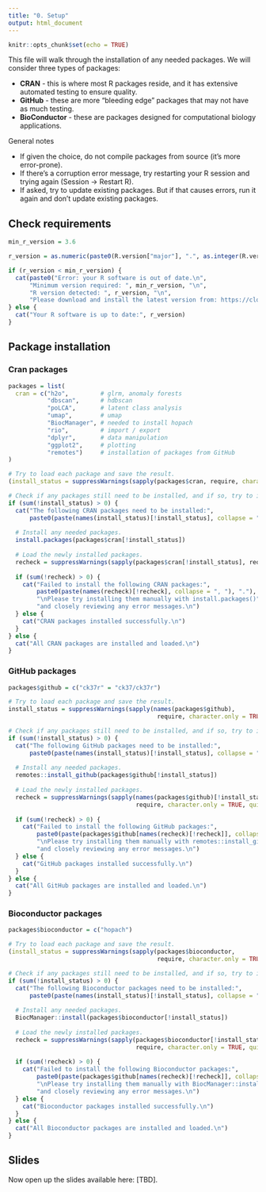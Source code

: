 ```yaml
---
title: "0. Setup"
output: html_document
---
```


```r
knitr::opts_chunk$set(echo = TRUE)
```

This file will walk through the installation of any needed packages. We will consider three types of packages:

 * **CRAN** - this is where most R packages reside, and it has extensive automated testing to ensure quality.
 * **GitHub** - these are more "bleeding edge" packages that may not have as much testing.
 * **BioConductor** - these are packages designed for computational biology applications.

General notes

 * If given the choice, do not compile packages from source (it's more error-prone).
 * If there's a corruption error message, try restarting your R session and trying again (Session -> Restart R).
 * If asked, try to update existing packages. But if that causes errors, run it again and don't update existing packages.

## Check requirements

```r
min_r_version = 3.6

r_version = as.numeric(paste0(R.version["major"], ".", as.integer(R.version["minor"])))

if (r_version < min_r_version) {
  cat(paste0("Error: your R software is out of date.\n",
      "Minimum version required: ", min_r_version, "\n",
      "R version detected: ", r_version, "\n",
      "Please download and install the latest version from: https://cloud.r-project.org/"))
} else {
  cat("Your R software is up to date:", r_version)
}
```

## Package installation

### Cran packages

```r
packages = list(
  cran = c("h2o",         # glrm, anomaly forests
           "dbscan",      # hdbscan
           "poLCA",       # latent class analysis
           "umap",        # umap
           "BiocManager", # needed to install hopach
           "rio",         # import / export
           "dplyr",       # data manipulation
           "ggplot2",     # plotting
           "remotes")     # installation of packages from GitHub
)

# Try to load each package and save the result.
(install_status = suppressWarnings(sapply(packages$cran, require, character.only = TRUE, quietly = TRUE)))

# Check if any packages still need to be installed, and if so, try to install them.
if (sum(!install_status) > 0) {
  cat("The following CRAN packages need to be installed:",
      paste0(paste(names(install_status)[!install_status], collapse = ", "), ".\n"))
  
  # Install any needed packages.
  install.packages(packages$cran[!install_status])
  
  # Load the newly installed packages.
  recheck = suppressWarnings(sapply(packages$cran[!install_status], require, character.only = TRUE, quietly = TRUE))
  
  if (sum(!recheck) > 0) {
    cat("Failed to install the following CRAN packages:",
        paste0(paste(names(recheck)[!recheck], collapse = ", "), "."),
        "\nPlease try installing them manually with install.packages()",
        "and closely reviewing any error messages.\n")
  } else {
    cat("CRAN packages installed successfully.\n")
  }
} else {
  cat("All CRAN packages are installed and loaded.\n")
}

```

### GitHub packages

```r
packages$github = c("ck37r" = "ck37/ck37r")

# Try to load each package and save the result.
install_status = suppressWarnings(sapply(names(packages$github),
                                          require, character.only = TRUE, quietly = TRUE))

# Check if any packages still need to be installed, and if so, try to install them.
if (sum(!install_status) > 0) {
  cat("The following GitHub packages need to be installed:",
      paste0(paste(names(install_status)[!install_status], collapse = ", "), "."))
  
  # Install any needed packages.
  remotes::install_github(packages$github[!install_status])
  
  # Load the newly installed packages.
  recheck = suppressWarnings(sapply(names(packages$github)[!install_status],
                                    require, character.only = TRUE, quietly = TRUE))
  
  if (sum(!recheck) > 0) {
    cat("Failed to install the following GitHub packages:",
        paste0(paste(packages$github[names(recheck)[!recheck]], collapse = ", "), "."),
        "\nPlease try installing them manually with remotes::install_github()",
        "and closely reviewing any error messages.\n")
  } else {
    cat("GitHub packages installed successfully.\n")
  }
} else {
  cat("All GitHub packages are installed and loaded.\n")
}
```

### Bioconductor packages

```r
packages$bioconductor = c("hopach")

# Try to load each package and save the result.
(install_status = suppressWarnings(sapply(packages$bioconductor,
                                          require, character.only = TRUE, quietly = TRUE)))

# Check if any packages still need to be installed, and if so, try to install them.
if (sum(!install_status) > 0) {
  cat("The following Bioconductor packages need to be installed:",
      paste0(paste(names(install_status)[!install_status], collapse = ", "), "."))
  
  # Install any needed packages.
  BiocManager::install(packages$bioconductor[!install_status])
  
  # Load the newly installed packages.
  recheck = suppressWarnings(sapply(packages$bioconductor[!install_status],
                                    require, character.only = TRUE, quietly = TRUE))
  
  if (sum(!recheck) > 0) {
    cat("Failed to install the following Bioconductor packages:",
        paste0(paste(packages$github[names(recheck)[!recheck]], collapse = ", "), "."),
        "\nPlease try installing them manually with BiocManager::install()",
        "and closely reviewing any error messages.\n")
  } else {
    cat("Bioconductor packages installed successfully.\n")
  }
} else {
  cat("All Bioconductor packages are installed and loaded.\n")
}
```

## Slides

Now open up the slides available here: [TBD].
